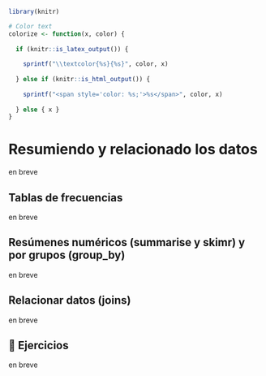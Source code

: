 ```r
library(knitr)

# Color text
colorize <- function(x, color) {
  
  if (knitr::is_latex_output()) {
    
    sprintf("\\textcolor{%s}{%s}", color, x)
    
  } else if (knitr::is_html_output()) {
    
    sprintf("<span style='color: %s;'>%s</span>", color, x)
    
  } else { x }
}
```


# Resumiendo y relacionado los datos {#resumenes}

en breve

## Tablas de frecuencias

en breve

## Resúmenes numéricos (summarise y skimr) y por grupos (group_by)

en breve


## Relacionar datos (joins)

en breve

## 📝 Ejercicios

en breve

